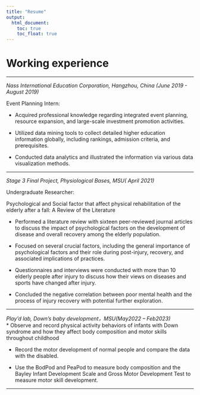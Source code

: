 ```yaml
---
title: "Resume"
output: 
  html_document:
    toc: true
    toc_float: true
---
```


# Working experience

---

*Nass International Education Corporation, Hangzhou, China	(June 2019 - August 2019)*         	      		                                     

Event Planning Intern:

 * Acquired professional knowledge regarding integrated event planning, resource expansion, and large-scale investment promotion activities.
 
 * Utilized data mining tools to collect detailed higher education information globally, including rankings, admission criteria, and prerequisites.
 
 * Conducted data analytics and illustrated the information via various data visualization methods.

---

*Stage 3 Final Project, Physiological Bases, MSU(  April 2021)*		

Undergraduate Researcher:

Psychological and Social factor that affect physical rehabilitation of the elderly after a fall: A Review of the Literature

 * 	Performed a literature review with sixteen peer-reviewed journal articles to discuss the impact of psychological factors on the development of disease and overall recovery among the elderly population.
 
 * Focused on several crucial factors, including the general importance of psychological factors and their role during post-injury, recovery, and associated implications of practices.
 
 * Questionnaires and interviews were conducted with more than 10 elderly people after injury to discuss how their views on diseases and sports have changed after injury.
 
 * Concluded the negative correlation between poor mental health and the process of injury recovery with potential further exploration.


---

*Play’d lab, Down's baby development，MSU(May2022 – Feb2023) *                                                                                 
 *  Observe and record physical activity behaviors of infants with Down syndrome and how they affect body composition and motor skills throughout childhood
 
 * 	Record the motor development of normal people and compare the data with the disabled.
 
 * Use the BodPod and PeaPod to measure body composition and the Bayley Infant Development Scale and Gross Motor Development Test to measure motor skill development.
 
 
---

